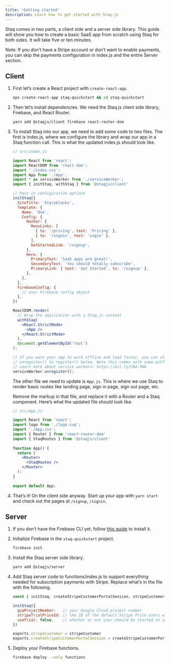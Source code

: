 ```yaml
---
title: 'Getting started'
description: Learn how to get started with Staq.js
---
```


Staq comes in two parts, a client side and a server side library. This
guide will show you how to create a basic SaaS app from scratch using
Staq for both sides. It will take five or ten minutes.

Note: If you don’t have a Stripe account or don’t want to enable
payments, you can skip the payments configuration in index.js and the
entire Server section.

## Client

1. First let’s create a React project with `create-react-app`.

   ```sh
   npx create-react-app staq-quickstart && cd staq-quickstart
   ```

2. Then let’s install dependencies. We need the Staq.js client side
   library, Firebase, and React Router.

   ```sh
   yarn add @staqjs/client firebase react-router-dom
   ```

3. To install Staq into our app, we need to add some code to two
   files. The first is index.js, where we configure the library and wrap
   our app in a Staq function call. This is what the updated index.js
   should look like.

   ```jsx
   // src/index.js

   import React from 'react';
   import ReactDOM from 'react-dom';
   import './index.css';
   import App from './App';
   import * as serviceWorker from './serviceWorker';
   import { initStaq, withStaq } from '@staqjs/client'
   
   // Pass in configuration options
   initStaq({
     SiteTitle: 'Storyblanks',
     Template: {
       Name: 'One',
       Config: {
         Navbar: {
           MenuLinks: [
             { to: '/pricing', text: 'Pricing' },
             { to: '/signin', text: 'Login' },
           ],
           GetStartedLink: '/signup',
         },
         Hero: {
           PrimaryText: 'SaaS apps are great!',
           SecondaryText: 'You should totally subscribe',
           PrimaryLink: { text: 'Get Started', to: '/signup' },
         },
       },
     },
     FirebaseConfig: {
       // your Firebase config object
     },
   })
   
   ReactDOM.render(
     // Wrap the application with a Staq.js context
     withStaq(
       <React.StrictMode>
         <App />
       </React.StrictMode>
     ),
     document.getElementById('root')
   );
   
   // If you want your app to work offline and load faster, you can change
   // unregister() to register() below. Note this comes with some pitfalls.
   // Learn more about service workers: https://bit.ly/CRA-PWA
   serviceWorker.unregister();
   ```

   The other file we need to update is `App.js`. This is where we use
   Staq to render basic routes like landing page, sign in page, sign
   out page, etc.

   Remove the markup in that file, and replace it with a Router and a
   Staq component. Here’s what the updated file should look like.

   ```jsx
   // src/App.js

   import React from 'react';
   import logo from './logo.svg';
   import './App.css';
   import { Router } from 'react-router-dom'
   import { StaqRoutes } from '@staqjs/client'
      
   function App() {
     return (
       <Router>
         <StaqRoutes />
       </Router>
     );
   }
      
   export default App;
   ```

4. That’s it! On the client side anyway. Start up your app with `yarn
   start` and check out the pages at `/signup`, `/signin`.


## Server

1. If you don’t have the Firebase CLI yet, follow [this guide](https://firebase.google.com/docs/cli) to install it.

2. Initialize Firebase in the `staq-quickstart` project.

   ```sh
   firebase init
   ```

3. Install the Staq server side library.

   ```sh
   yarn add @staqjs/server
   ```

4. Add Staq server code to functions/index.js to support everything
   needed for subscription payments with Stripe. Replace what’s in the
   file with the following.

   ```js
   const { initStaq, createStripeCustomerPortalSession, stripeCustomer } = require('@staqjs/server')

   initStaq({
     gcpProjectNumber:   // your Google Cloud project number
     stripeTrialPriceId: // the ID of the default Stripe Price users will be subscribed to
     useTrial: false,    // whether or not user should be started on a trial
   })
   
   exports.stripeCustomer = stripeCustomer
   exports.createStripeCustomerPortalSession = createStripeCustomerPortalSession
   ```

5. Deploy your Firebase functions.

   ```sh
   firebase deploy --only functions
   ```